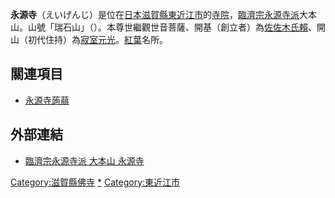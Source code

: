 {{unreferenced|time=2018-03-28T13:24:54+00:00}}
{{日本寺院
| name = 永源寺
| img = File:Eigen-ji (Rinzai temple).jpg
| img_capt = 本堂
| image_width = 260
| nihongo = 永源寺
| hiragana = えいげんじ
| romaji = Eigen-ji
| location = [[滋賀縣|滋賀縣]][[東近江市|東近江市]]永源寺高野町41
| sangou = 瑞石山
| section = [[臨濟宗|臨濟宗]]永源寺派大本山
| god = 世繼觀世音菩薩
| found_year = [[康安|康安]]元年（1361年）
| founder = [[佐佐木氏賴|佐佐木氏賴]]（開基）<br>[[寂室元光|寂室元光]]（開山）
| official_name = 
| alias = 
| struct = 
| title = 
| cultural_collection = 絹本著色地藏十王像 他（重要文化財）<br>山門（滋賀縣文化財）
}}
'''永源寺'''（えいげんじ）是位在[[日本|日本]][[滋賀縣|滋賀縣]][[東近江市|東近江市]]的[[寺院|寺院]]，[[臨濟宗|臨濟宗]][[臨濟宗永源寺派|永源寺派]]大本山。山號「瑞石山」（{{lang|ja|ずいせきざん}}）。本尊世繼觀世音菩薩、開基（創立者）為[[佐佐木氏賴|佐佐木氏賴]]、開山（初代住持）為[[寂室元光|寂室元光]]。[[紅葉|紅葉]]名所。

== 關連項目 ==
*[[永源寺蒟蒻|永源寺蒟蒻]]

== 外部連結 ==
{{Commonscat|Eigen-ji}}
* [http://eigenji-t.jp/ 臨濟宗永源寺派 大本山 永源寺] {{Wayback|url=http://eigenji-t.jp/ |date=20210123095522 }}

{{DEFAULTSORT:Eigenji}}
[[Category:滋賀縣佛寺|Category:滋賀縣佛寺]]
[[Category:臨濟宗永源寺派佛寺|*]]
[[Category:東近江市|Category:東近江市]]